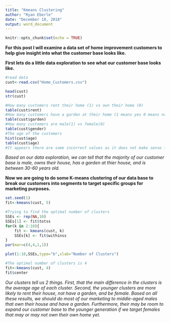 ```yaml
---
title: "Kmeans Clustering"
author: "Ryan Eberle"
date: "December 10, 2018"
output: word_document
---
```


```r
knitr::opts_chunk$set(echo = TRUE)
```

**For this post I will examine a data set of home improvement customers to help give insight into what the customer base looks like.**

**First lets do a little data exploration to see what our customer base looks like.**
```r
#read data
cust<-read.csv("Home_Customers.csv")

head(cust)
str(cust)

#How many customers rent their home (1) vs own their home (0)
table(cust$rent)
#How many customers have a garden at their home (1 means yes 0 means no)
table(cust$garden)
#How many customers are male(1) vs female(0)
table(cust$gender)
#The age of the customers
hist(cust$age)
table(cust$age)
#It appears there are some incorrect values as it does not make sense for a customer of a home improvement store to be under 10 years of age.
```

*Based on our data exploration, we can tell that the majority of our customer base is male, owns their house, has a garden at thier house, and is between 30-60 years old.*


**Now we are going to do some K-means clustering of our data base to break our customers into segments to target specific groups for marketing purposes.**
```r
set.seed(1)
fit<-kmeans(cust, 5)

#Trying to find the optimal number of clusters
SSEs <- rep(NA,10) 
SSEs[1] <- fit$totss 
for(k in 2:10){
	fit <- kmeans(cust, k)
	SSEs[k] <- fit$withinss
}
par(mar=c(4,4,1,1))

plot(1:10,SSEs,type="b",xlab="Number of Clusters")

#The optimal number of clusters is 4
fit<-kmeans(cust, 4)
fit$center

```
*Our clusters tell us 2 things.  First, that the main difference in the clusters is the average age of each cluster.  Second, the younger clusters are more likely to rent their house, not have a garden, and be female.  Based on all these results, we should do most of our marketing to middle-aged males that own their house and have a garden.  Furthermore, their may be room to expand our customer base to the younger generation if we target females that may or may not own their own home yet.*
